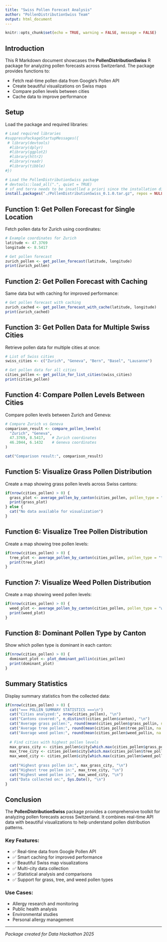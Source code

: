 ```yaml
---
title: "Swiss Pollen Forecast Analysis"
author: "PollenDistributionSwiss Team"
output: html_document
---
```


```r
knitr::opts_chunk$set(echo = TRUE, warning = FALSE, message = FALSE)
```

## Introduction

This R Markdown document showcases the **PollenDistributionSwiss** R package for analyzing pollen forecasts across Switzerland. The package provides functions to:

-   Fetch real-time pollen data from Google's Pollen API
-   Create beautiful visualizations on Swiss maps
-   Compare pollen levels between cities
-   Cache data to improve performance

## Setup

Load the package and required libraries:

```r
# Load required libraries
#suppressPackageStartupMessages({
 # library(devtools)
  #library(dplyr)
  #library(ggplot2)
  #library(httr2)
  #library(readr)
  #library(tibble)
#})

# Load the PollenDistributionSwiss package
# devtools::load_all(".", quiet = TRUE)
# sf and terra needs to be insatlled a priori since the installation differs from win/mac/linux
install.packages("./PollenDistributionSwiss_0.1.0.tar.gz", repos = NULL, type = "source")

```

## Function 1: Get Pollen Forecast for Single Location

Fetch pollen data for Zurich using coordinates:

```r
# Example coordinates for Zurich
latitude <- 47.3769
longitude <- 8.5417

# Get pollen forecast
zurich_pollen <- get_pollen_forecast(latitude, longitude)
print(zurich_pollen)
```

## Function 2: Get Pollen Forecast with Caching

Same data but with caching for improved performance:

```r
# Get pollen forecast with caching
zurich_cached <- get_pollen_forecast_with_cache(latitude, longitude)
print(zurich_cached)
```

## Function 3: Get Pollen Data for Multiple Swiss Cities

Retrieve pollen data for multiple cities at once:

```r
# List of Swiss cities
swiss_cities <- c("Zurich", "Geneva", "Bern", "Basel", "Lausanne")

# Get pollen data for all cities
cities_pollen <- get_pollin_for_list_cities(swiss_cities)
print(cities_pollen)
```

## Function 4: Compare Pollen Levels Between Cities

Compare pollen levels between Zurich and Geneva:

```r
# Compare Zurich vs Geneva
comparison_result <- compare_pollen_levels(
  "Zurich", "Geneva", 
  47.3769, 8.5417,   # Zurich coordinates
  46.2044, 6.1432    # Geneva coordinates
)

cat("Comparison result:", comparison_result)
```

## Function 5: Visualize Grass Pollen Distribution

Create a map showing grass pollen levels across Swiss cantons:

```r
if(nrow(cities_pollen) > 0) {
  grass_plot <- average_pollen_by_canton(cities_pollen, pollen_type = "grass")
  print(grass_plot)
} else {
  cat("No data available for visualization")
}
```

## Function 6: Visualize Tree Pollen Distribution

Create a map showing tree pollen levels:

```r
if(nrow(cities_pollen) > 0) {
  tree_plot <- average_pollen_by_canton(cities_pollen, pollen_type = "tree")
  print(tree_plot)
}
```

## Function 7: Visualize Weed Pollen Distribution

Create a map showing weed pollen levels:

```r
if(nrow(cities_pollen) > 0) {
  weed_plot <- average_pollen_by_canton(cities_pollen, pollen_type = "weed")
  print(weed_plot)
}
```

## Function 8: Dominant Pollen Type by Canton

Show which pollen type is dominant in each canton:

```r
if(nrow(cities_pollen) > 0) {
  dominant_plot <- plot_dominant_pollin(cities_pollen)
  print(dominant_plot)
}
```

## Summary Statistics

Display summary statistics from the collected data:

```r
if(nrow(cities_pollen) > 0) {
  cat("=== POLLEN SUMMARY STATISTICS ===\n")
  cat("Cities analyzed:", nrow(cities_pollen), "\n")
  cat("Cantons covered:", n_distinct(cities_pollen$canton), "\n")
  cat("Average grass pollen:", round(mean(cities_pollen$grass_pollin, na.rm = TRUE), 2), "\n")
  cat("Average tree pollen:", round(mean(cities_pollen$tree_pollin, na.rm = TRUE), 2), "\n")
  cat("Average weed pollen:", round(mean(cities_pollen$weed_pollin, na.rm = TRUE), 2), "\n")
  
  # Find cities with highest pollen levels
  max_grass_city <- cities_pollen$city[which.max(cities_pollen$grass_pollin)]
  max_tree_city <- cities_pollen$city[which.max(cities_pollen$tree_pollin)]
  max_weed_city <- cities_pollen$city[which.max(cities_pollen$weed_pollin)]
  
  cat("Highest grass pollen in:", max_grass_city, "\n")
  cat("Highest tree pollen in:", max_tree_city, "\n")
  cat("Highest weed pollen in:", max_weed_city, "\n")
  cat("Data collected on:", Sys.Date(), "\n")
}
```

## Conclusion

The **PollenDistributionSwiss** package provides a comprehensive toolkit for analyzing pollen forecasts across Switzerland. It combines real-time API data with beautiful visualizations to help understand pollen distribution patterns.

### Key Features:

-   ✅ Real-time data from Google Pollen API
-   ✅ Smart caching for improved performance
-   ✅ Beautiful Swiss map visualizations
-   ✅ Multi-city data collection
-   ✅ Statistical analysis and comparisons
-   ✅ Support for grass, tree, and weed pollen types

### Use Cases:

-   Allergy research and monitoring
-   Public health analysis
-   Environmental studies
-   Personal allergy management

------------------------------------------------------------------------

*Package created for Data Hackathon 2025*

